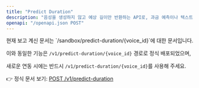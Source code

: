 ```yaml
---
title: "Predict Duration"
description: "음성을 생성하지 않고 예상 길이만 반환하는 API로, 과금 예측이나 텍스트 길이 조절에 활용할 수 있습니다."
openapi: "/openapi.json POST"
---
```


<Warning>
  현재 보고 계신 문서는 `/sandbox/predict-duration/{voice_id}`에 대한 문서입니다.  

  이와 동일한 기능은 `/v1/predict-duration/{voice_id}` 경로로 정식 배포되었으며,  

  새로운 연동 시에는 반드시 `/v1/predict-duration/{voice_id}`를 사용해 주세요.

  👉 정식 문서 보기: [POST /v1/predict-duration](/ko/api-reference/endpoints/predict-duration)
</Warning>
